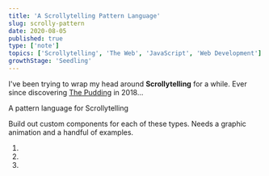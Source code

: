 ```yaml
---
title: 'A Scrollytelling Pattern Language'
slug: scrolly-pattern
date: 2020-08-05
published: true
type: ['note']
topics: ['Scrollytelling', 'The Web', 'JavaScript', 'Web Development']
growthStage: 'Seedling'
---
```


I've been trying to wrap my head around **Scrollytelling** for a while. Ever since discovering [The Pudding]() in 2018...

A pattern language for Scrollytelling

Build out custom components for each of these types. Needs a graphic animation and a handful of examples.

1. 

2. 

3.
